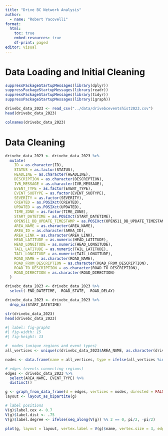 ```yaml
---
title: "Drive BC Network Analysis"
author:
  - name: "Robert Yacovelli"
format:
  html:
    toc: true
    embed-resources: true
    df-print: paged
editor: visual
---
```


# Data Loading and Initial Cleaning

```r
suppressPackageStartupMessages(library(dplyr))
suppressPackageStartupMessages(library(readr))
suppressPackageStartupMessages(library(tidyr))
suppressPackageStartupMessages(library(igraph))
```

```r
drivebc_data_2023 <- read_csv("../data/drivebceventshist2023.csv")
head(drivebc_data_2023)

colnames(drivebc_data_2023)
```

# Data Cleaning

```r
drivebc_data_2023 <- drivebc_data_2023 %>%
  mutate(
    ID = as.character(ID),
    STATUS = as.factor(STATUS),
    HEADLINE = as.character(HEADLINE),
    DESCRIPTION = as.character(DESCRIPTION),
    IVR_MESSAGE = as.character(IVR_MESSAGE),
    EVENT_TYPE = as.factor(EVENT_TYPE),
    EVENT_SUBTYPE = as.factor(EVENT_SUBTYPE),
    SEVERITY = as.factor(SEVERITY),
    CREATED = as.POSIXct(CREATED),
    UPDATED = as.POSIXct(UPDATED),
    TIME_ZONE = as.factor(TIME_ZONE),
    START_DATETIME = as.POSIXct(START_DATETIME),
    OPEN511_DB_UPDATE_TIMESTAMP = as.POSIXct(OPEN511_DB_UPDATE_TIMESTAMP),
    AREA_NAME = as.character(AREA_NAME),
    AREA_ID = as.character(AREA_ID),
    AREA_LINK = as.character(AREA_LINK),
    HEAD_LATITUDE = as.numeric(HEAD_LATITUDE),
    HEAD_LONGITUDE = as.numeric(HEAD_LONGITUDE),
    TAIL_LATITUDE = as.numeric(TAIL_LATITUDE),
    TAIL_LONGITUDE = as.numeric(TAIL_LONGITUDE),
    ROAD_NAME = as.character(ROAD_NAME),
    ROAD_FROM_DESCRIPTION = as.character(ROAD_FROM_DESCRIPTION),
    ROAD_TO_DESCRIPTION = as.character(ROAD_TO_DESCRIPTION),
    ROAD_DIRECTION = as.character(ROAD_DIRECTION)
  )

drivebc_data_2023 <- drivebc_data_2023 %>%
  select(-END_DATETIME, -ROAD_STATE, -ROAD_DELAY)

drivebc_data_2023 <- drivebc_data_2023 %>%
  drop_na(START_DATETIME)

str(drivebc_data_2023)
head(drivebc_data_2023)
```

```r
#| label: fig-graph1
#| fig-width: 15
#| fig-height: 13

#  nodes (unique regions and event types)
all_vertices <- unique(c(drivebc_data_2023$AREA_NAME, as.character(drivebc_data_2023$EVENT_TYPE)))

nodes <- data.frame(name = all_vertices, type = ifelse(all_vertices %in% drivebc_data_2023$AREA_NAME, TRUE, FALSE))

# edges (events connecting regions)
edges <- drivebc_data_2023 %>%
  select(AREA_NAME, EVENT_TYPE) %>%
  distinct()

g <- graph_from_data_frame(d = edges, vertices = nodes, directed = FALSE)
layout <- layout_as_bipartite(g)

# label positions
V(g)$label.cex <- 0.7
V(g)$label.dist <- .75
V(g)$label.degree <- ifelse(seq_along(V(g)) %% 2 == 0, pi/2, -pi/2)

plot(g, layout = layout, vertex.label = V(g)$name, vertex.size = 3, edge.arrow.size = 0.5, vertex.label.cex = V(g)$label.cex, vertex.label.dist = V(g)$label.dist, vertex.label.degree = V(g)$label.degree)
```